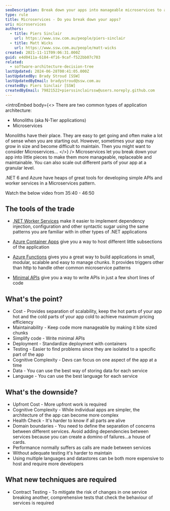 ```yaml
---
seoDescription: Break down your apps into manageable microservices to achieve scalability, maintainability, and simplified code, while leveraging tools like .NET Worker Services, Azure Container Apps, and Minimal APIs.
type: rule
title: Microservices - Do you break down your apps?
uri: microservices
authors:
  - title: Piers Sinclair
    url: https://www.ssw.com.au/people/piers-sinclair
  - title: Matt Wicks
    url: https://www.ssw.com.au/people/matt-wicks
created: 2021-11-11T09:06:31.000Z
guid: e4d0411a-6184-4f16-9caf-f522bb07c703
related:
  - software-architecture-decision-tree
lastUpdated: 2024-06-28T00:41:05.000Z
lastUpdatedBy: Brady Stroud [SSW]
lastUpdatedByEmail: bradystroud@ssw.com.au
createdBy: Piers Sinclair [SSW]
createdByEmail: 79821522+pierssinclairssw@users.noreply.github.com
---
```


<introEmbed
  body={<>
There are two common types of application architecture:

* Monoliths (aka N-Tier applications)
* Microservices

Monoliths have their place. They are easy to get going and often make a lot of sense when you are starting out. However, sometimes your app may grow in size and become difficult to maintain. Then you might want to consider Microservices...
  </>}
/>
Microservices let you break down your app into little pieces to make them more manageable, replaceable and maintainable. You can also scale out different parts of your app at a granular level.

.NET 6 and Azure have heaps of great tools for developing simple APIs and worker services in a Microservices pattern.

Watch the below video from 35:40 - 46:50
<youtubeEmbed url="https://youtu.be/oPyTZ-HGdn4?t=2141" description="" />

## The tools of the trade

* [.NET Worker Services](https://docs.microsoft.com/en-us/dotnet/core/extensions/workers?WT.mc_id=AZ-MVP-33518) make it easier to implement dependency injection, configuration and other syntactic sugar using the same patterns you are familiar with in other types of .NET applications

* [Azure Container Apps](https://azure.microsoft.com/en-us/services/container-apps/#overview?WT.mc_id=AZ-MVP-33518) give you a way to host different little subsections of the application

* [Azure Functions](https://docs.microsoft.com/en-us/azure/azure-functions/?WT.mc_id=AZ-MVP-33518) gives you a great way to build applications in small, modular, scalable and easy to manage chunks. It provides triggers other than http to handle other common microservice patterns

* [Minimal APIs](https://devblogs.microsoft.com/dotnet/asp-net-core-updates-in-net-6-preview-4/#introducing-minimal-apis?WT.mc_id=AZ-MVP-33518) give you a way to write APIs in just a few short lines of code

## What's the point?

* Cost - Provides separation of scalability, keep the hot parts of your app hot and the cold parts of your app cold to achieve maximum pricing efficiency
* Maintainability - Keep code more manageable by making it bite sized chunks
* Simplify code - Write minimal APIs
* Deployment - Standardize deployment with containers
* Testing - Easier to find problems since they are isolated to a specific part of the app
* Cognitive Complexity - Devs can focus on one aspect of the app at a time
* Data - You can use the best way of storing data for each service
* Language - You can use the best language for each service

## What's the downside?

* Upfront Cost - More upfront work is required
* Cognitive Complexity - While individual apps are simpler, the architecture of the app can become more complex
* Health Check - It's harder to know if all parts are alive
* Domain boundaries - You need to define the separation of concerns between different services. Avoid adding dependencies between services because you can create a domino of failures...a house of cards.
* Performance normally suffers as calls are made between services
* Without adequate testing it's harder to maintain
* Using multiple languages and datastores can be both more expensive to host and require more developers

## What new techniques are required

* Contract Testing - To mitigate the risk of changes in one service breaking another, comprehensive tests that check the behaviour of services is required
